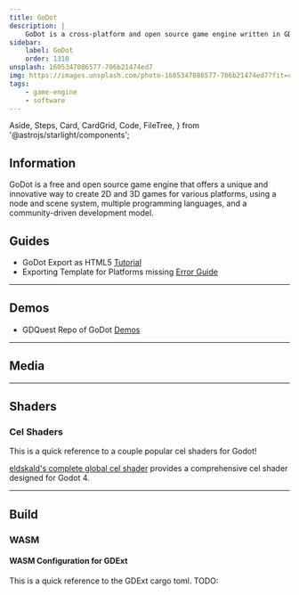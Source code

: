 ```yaml
---
title: GoDot
description: |
    GoDot is a cross-platform and open source game engine written in GDScript, C# and C++.
sidebar:
    label: GoDot
    order: 1310
unsplash: 1605347086577-706b21474ed7
img: https://images.unsplash.com/photo-1605347086577-706b21474ed7?fit=crop&w=1400&h=700&q=75
tags:
    - game-engine
    - software
---
```


  Aside,
  Steps,
  Card,
  CardGrid,
  Code,
  FileTree,
} from '@astrojs/starlight/components';


## Information

GoDot is a free and open source game engine that offers a unique and innovative way to create 2D and 3D games for various platforms, using a node and scene system, multiple programming languages, and a community-driven development model.

<Adsense />

## Guides

-   GoDot Export as HTML5 [Tutorial](https://docs.godotengine.org/en/stable/tutorials/export/exporting_for_web.html)
-   Exporting Template for Platforms missing [Error Guide](https://godotengine.org/qa/65015/export-templates-for-this-platform-are-missing)

---

## Demos

-   GDQuest Repo of GoDot [Demos](https://github.com/GDQuest/godot-demos)

---

## Media

---

## Shaders

### Cel Shaders

This is a quick reference to a couple popular cel shaders for Godot!

[eldskald's complete global cel shader](https://github.com/eldskald/godot4-cel-shader/tree/main?tab=readme-ov-file) provides a comprehensive cel shader designed for Godot 4.


---


## Build

### WASM

#### WASM Configuration for GDExt

This is a quick reference to the GDExt cargo toml. TODO: